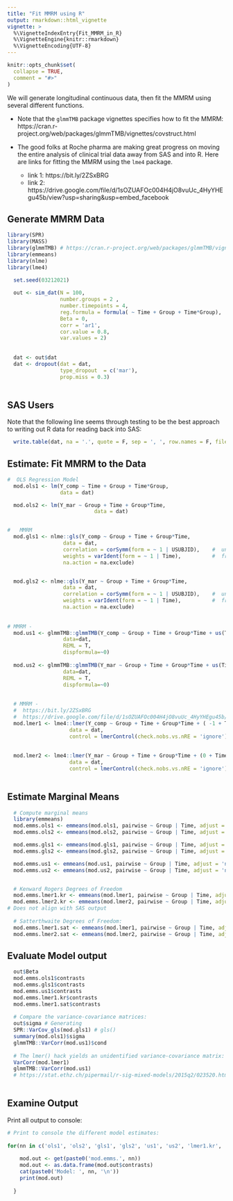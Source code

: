 ```yaml
---
title: "Fit MMRM using R"
output: rmarkdown::html_vignette
vignette: >
  %\VignetteIndexEntry{Fit_MMRM_in_R}
  %\VignetteEngine{knitr::rmarkdown}
  %\VignetteEncoding{UTF-8}
---
```


```r
knitr::opts_chunk$set(
  collapse = TRUE,
  comment = "#>"
)
```


We will generate longitudinal continuous data, then fit the MMRM using several different functions. 

* Note that the `glmmTMB` package vignettes specifies how to fit the MMRM: https://cran.r-project.org/web/packages/glmmTMB/vignettes/covstruct.html

* The good folks at Roche pharma are making great progress on moving the entire analysis of clinical trial data away from SAS and into R. Here are links for fitting the MMRM using the `lme4` package.
  + link 1:  https://bit.ly/2ZSxBRG
  + link 2: https://drive.google.com/file/d/1sOZUAFOc004H4jO8vuUc_4HyYHEgu45b/view?usp=sharing&usp=embed_facebook



## Generate MMRM Data

```r

library(SPR)
library(MASS)
library(glmmTMB) # https://cran.r-project.org/web/packages/glmmTMB/vignettes/covstruct.html
library(emmeans)
library(nlme)
library(lme4)

  set.seed(03212021)
  
  out <- sim_dat(N = 100, 
                 number.groups = 2 , 
                 number.timepoints = 4, 
                 reg.formula = formula( ~ Time + Group + Time*Group),
                 Beta = 0,
                 corr = 'ar1', 
                 cor.value = 0.8, 
                 var.values = 2)
                
  
  dat <- out$dat
  dat <- dropout(dat = dat, 
                 type_dropout  = c('mar'), 
                 prop.miss = 0.3)
  
```

## SAS Users

Note that the following line seems through testing to be the best approach to writing out R data for reading back into SAS:

```r

  write.table(dat, na = '.', quote = F, sep = ', ', row.names = F, file = 'filename.txt')

```



## Estimate: Fit MMRM to the Data

```r
#  OLS Regression Model 
  mod.ols1 <- lm(Y_comp ~ Time + Group + Time*Group, 
                 data = dat)

  mod.ols2 <- lm(Y_mar ~ Group + Time + Group*Time, 
                            data = dat)


#   MMRM 
  mod.gls1 <- nlme::gls(Y_comp ~ Group + Time + Group*Time,
                  data = dat,
                  correlation = corSymm(form = ~ 1 | USUBJID),    #  unstructured correlation
                  weights = varIdent(form = ~ 1 | Time),          #  freely estimate variance at subsequent timepoints
                  na.action = na.exclude)


  mod.gls2 <- nlme::gls(Y_mar ~ Group + Time + Group*Time,
                  data = dat,
                  correlation = corSymm(form = ~ 1 | USUBJID),    #  unstructured correlation
                  weights = varIdent(form = ~ 1 | Time),          #  freely estimate variance at subsequent timepoints
                  na.action = na.exclude)
  
  
# MMRM - 
  mod.us1 <- glmmTMB::glmmTMB(Y_comp ~ Group + Time + Group*Time + us(Time + 0 | USUBJID), 
                  data=dat, 
                  REML = T,
                  dispformula=~0)
  
  mod.us2 <- glmmTMB::glmmTMB(Y_mar ~ Group + Time + Group*Time + us(Time + 0 | USUBJID),
                  data=dat,
                  REML = T,
                  dispformula=~0)
  
  
  # MMRM - 
  #  https://bit.ly/2ZSxBRG
  #  https://drive.google.com/file/d/1sOZUAFOc004H4jO8vuUc_4HyYHEgu45b/view?usp=sharing&usp=embed_facebook
  mod.lmer1 <- lme4::lmer(Y_comp ~ Group + Time + Group*Time + ( -1 + Time | USUBJID), 
                    data = dat, 
                    control = lmerControl(check.nobs.vs.nRE = 'ignore')) 
  
  
  mod.lmer2 <- lme4::lmer(Y_mar ~ Group + Time + Group*Time + (0 + Time | USUBJID), 
                    data = dat, 
                    control = lmerControl(check.nobs.vs.nRE = 'ignore')) 
  


```


## Estimate Marginal Means


```r

  # Compute marginal means
  library(emmeans)
  mod.emms.ols1 <- emmeans(mod.ols1, pairwise ~ Group | Time, adjust = 'none',  mode = 'df.error')
  mod.emms.ols2 <- emmeans(mod.ols2, pairwise ~ Group | Time, adjust = 'none',  mode = 'df.error')

  mod.emms.gls1 <- emmeans(mod.gls1, pairwise ~ Group | Time, adjust = 'none',  mode = 'satterthwaite')
  mod.emms.gls2 <- emmeans(mod.gls2, pairwise ~ Group | Time, adjust = 'none',  mode = 'satterthwaite')

  mod.emms.us1 <- emmeans(mod.us1, pairwise ~ Group | Time, adjust = 'none',  mode = 'df.error')
  mod.emms.us2 <- emmeans(mod.us2, pairwise ~ Group | Time, adjust = 'none',  mode = 'df.error')


  # Kenward Rogers Degrees of Freedom
  mod.emms.lmer1.kr <- emmeans(mod.lmer1, pairwise ~ Group | Time, adjust = 'none', mode = "kenward" )
  mod.emms.lmer2.kr <- emmeans(mod.lmer2, pairwise ~ Group | Time, adjust = 'none', mode = "kenward" )
# Does not align with SAS output
  
  # Satterthwaite Degrees of Freedom:
  mod.emms.lmer1.sat <- emmeans(mod.lmer1, pairwise ~ Group | Time, adjust = 'none', mode = 'satterthwaite' )
  mod.emms.lmer2.sat <- emmeans(mod.lmer2, pairwise ~ Group | Time, adjust = 'none', mode = 'satterthwaite' )
```





## Evaluate Model output

```r

  out$Beta
  mod.emms.ols1$contrasts
  mod.emms.gls1$contrasts
  mod.emms.us1$contrasts
  mod.emms.lmer1.kr$contrasts
  mod.emms.lmer1.sat$contrasts
 
  # Compare the variance-covariance matrices:
  out$sigma # Generating
  SPR::VarCov_gls(mod.gls1) # gls()
  summary(mod.ols1)$sigma
  glmmTMB::VarCorr(mod.us1)$cond
  
  # The lmer() hack yields an unidentified variance-covariance matrix:
  VarCorr(mod.lmer1)
  glmmTMB::VarCorr(mod.us1)
  # https://stat.ethz.ch/pipermail/r-sig-mixed-models/2015q2/023520.html
  
```



## Examine Output
Print all output to console:

```r

# Print to console the different model estimates:
  
for(nn in c('ols1', 'ols2', 'gls1', 'gls2', 'us1', 'us2', 'lmer1.kr', 'lmer2.kr', 'lmer1.sat', 'lmer2.sat')){
    
    mod.out <- get(paste0('mod.emms.', nn))
    mod.out <- as.data.frame(mod.out$contrasts)
    cat(paste0('Model: ', nn, '\n'))
    print(mod.out)
    
  }


```

